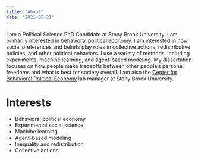 ```yaml
---
title: "About"
date: '2021-05-21'
---
```

<p>
I am a Political Science PhD Candidate at Stony Brook University. I am primarily interested in behavioral political economy. I am interested in how social preferences and beliefs play roles in collective actions, redistributive policies, and other political behaviors. I use a variety of methods, including experiments, machine learning, and agent-based modeling. My dissertation focuses on how people make tradeoffs between other people’s personal freedoms and what is best for society overall. I am also the  [Center for Behavioral Political Economy](https://www.stonybrook.edu/commcms/cbpe/) lab manager at Stony Brook University.
</p>

# Interests
* Behavioral political economy
* Experimental social science
* Machine learning
* Agent-based modeling
* Inequality and redistribution
* Collective actions


<!--
This file is left intentionally empty by default to be backward compatible with initial theme setup.

Although the theme has advanced a little bit and it now allows to specify the content on the main page (even if the list of posts/articles is not intended).
This can be:
- with the list of posts/articles (default: `mainSections = ["post"]) or
- without the list of posts/articles (by setting `mainSections = [""]`)

Markdown supported, ie:

```
# Welcome

- Hugo :rocket:
- Hugo theme :rocket:

Don't forget to check the README.md file!
```

-->

